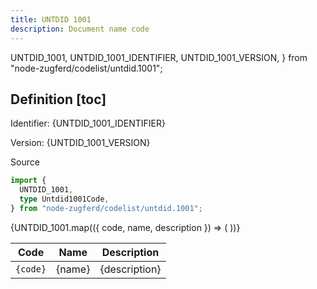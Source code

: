 ```yaml
---
title: UNTDID 1001
description: Document name code
---
```


  UNTDID_1001,
  UNTDID_1001_IDENTIFIER,
  UNTDID_1001_VERSION,
} from "node-zugferd/codelist/untdid.1001";

## Definition [toc]

Identifier: <span className="text-fd-muted-foreground">{UNTDID_1001_IDENTIFIER}</span>

Version: <span className="text-fd-muted-foreground">{UNTDID_1001_VERSION}</span>

<div className="w-fit">
  <Link
    href="https://www.xrepository.de/details/urn:xoev-de:kosit:codeliste:untdid.1001"
    target="_blank"
  >
    Source
  </Link>
</div>

```ts
import {
  UNTDID_1001,
  type Untdid1001Code,
} from "node-zugferd/codelist/untdid.1001";
```

<table>
  <thead>
    <tr>
      <th>Code</th>
      <th>Name</th>
      <th>Description</th>
    </tr>
  </thead>
  <tbody>
    {UNTDID_1001.map(({ code, name, description }) => (
      <tr key={code}>
        <td className="text-center">
          <code>{code}</code>
        </td>
        <td>{name}</td>
        <td>{description}</td>
      </tr>
    ))}
  </tbody>
</table>
